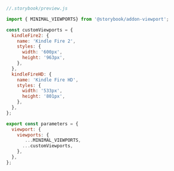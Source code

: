 ```js

//.storybook/preview.js

import { MINIMAL_VIEWPORTS} from '@storybook/addon-viewport';

const customViewports = {
  kindleFire2: {
    name: 'Kindle Fire 2',
    styles: {
      width: '600px',
      height: '963px',
    },
  },
  kindleFireHD: {
    name: 'Kindle Fire HD',
    styles: {
      width: '533px',
      height: '801px',
    },
  },
};

export const parameters = {
  viewport: {
    viewports: {
       ...MINIMAL_VIEWPORTS,
      ...customViewports,
    },
  },
};
```